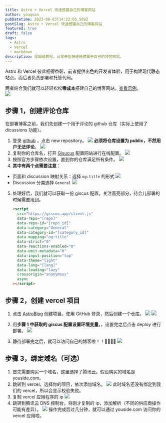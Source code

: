 ```yaml
---
title: Astro + Vercel 快速搭建自己的博客网站
author: youquan
pubDatetime: 2023-08-03T14:22:05.569Z
postSlug: Astro + Vercel 快速搭建自己的博客网站
featured: true
draft: false
tags:
  - Astro
  - Vercel
  - markdown
description: 保姆级教程，从零开始快速搭建属于自己的博客网站。
---
```


Astro 和 Vercel 彼此相得益彰，前者提供出色的开发者体验，用于构建现代静态站点，而后者负责部署和托管代码。

两者结合我们就可以轻轻松松**零成本**搭建自己的博客网站。<a href="https://jizhule.cn" target="_blank">查看示例</a>。  
![](/assets/blog/post.png)

## 步骤 1，创建评论仓库

在部署博客之前，我们先创建一个用于评论的 github 仓库（实际上使用了 dicussions 功能）。

1. 登录 <a href="https://github.com" target="_blank">github</a> ，点击 new repository。
   ![](/assets/blog/astor_blog_create_comment.png)
   **必须将仓库设置为 public，不然用户无法评论**。
   ![](/assets/blog/astor_blog_giscus_rep.png)
2. 复制你的仓库名，打开 [Gisucus](https://giscus.app/) 配置网站进行在线配置。
   ![](/assets/blog/astro_blog_giscus_name.png)
3. 按照官方步骤依次设置，直到你的仓库满足所有条件。
   ![](/assets/blog/astro_blog_giscus_ok.png)
4. **其中有两个点需要注意**：

- 页面和 discussion 映射关系：选择 `og:title` 的形式
  ![](/assets/blog/Snipaste_2023-08-02_11-02-12.png)
- Discussion 分类选择 `General`
  ![](/assets/blog/Snipaste_2023-08-02_11-13-29.png)

5. 处理好后，我们就可以获取一份 giscus 配置。关注高亮部分，待会儿部署的时候需要用到。

   ```html "[repo]" "[repo_id]" "[category_id]" "[lang]"
   <script
     src="https://giscus.app/client.js"
     data-repo="[repo]"
     data-repo-id="[repo_id]"
     data-category="General"
     data-category-id="[category_id]"
     data-mapping="og:title"
     data-strict="0"
     data-reactions-enabled="0"
     data-emit-metadata="0"
     data-input-position="top"
     data-theme="light"
     data-lang="[lang]"
     data-loading="lazy"
     crossorigin="anonymous"
     async
   ></script>
   ```

## 步骤 2，创建 vercel 项目

1. 点击 <a href="https://vercel.com/new/clone?repository-url=https%3A%2F%2Fgithub.com%2Fyq612%2Fastro-paper-plus&env=GISCUS_REPO,GISCUS_REPO_ID,GISCUS_CATEGORY_ID,GISCUS_lang&envDescription=Gisucus%20%E8%AF%84%E8%AE%BA%E7%B3%BB%E7%BB%9F%E9%85%8D%E7%BD%AE" target="_blank">AstroBlog</a> 创建项目。使用 GitHub 登录，然后创建一个仓库。
   ![](/assets/blog/astro_blog_login.png)
   ![](/assets/blog/astro_blog_git_name.png)

2. 用**步骤 1 中获取的 giscus 配置设置环境变量**，，设置完之后点击 deploy 进行部署。
   ![](/assets/blog/astor_blog_vercel_deploy.png)

3. 静待部署完之后，就可以访问自己的博客啦！！🎉🎉🎉🎉
   ![](/assets/blog/astro_blog_vercel_url.png)

## 步骤 3，绑定域名（可选）

1. 首先需要购买一个域名，这里选择了腾讯云。假设购买的域名是 youside.com。
2. 跳转到 vercel，选择你的项目，依次添加域名。
   ![](/assets/blog/astro_blog_domain.png)
   此时域名还没有绑定到我们的 vercel，所以会显示校验失败。
3. 复制 vercel 应用程序的 ip
   ![](/assets/blog/astro_blog_domain_ip.png)
4. 跳转到腾讯云 DNS 控制台，将刚才复制的 ip，添加解析（不同的供应商操作可能有差异）。
   ![](/assets/blog/astro_blog_domain_cdn.png)
   操作完成后过几分钟，就可以通过 youside.com 访问你的 vercel 应用啦。
